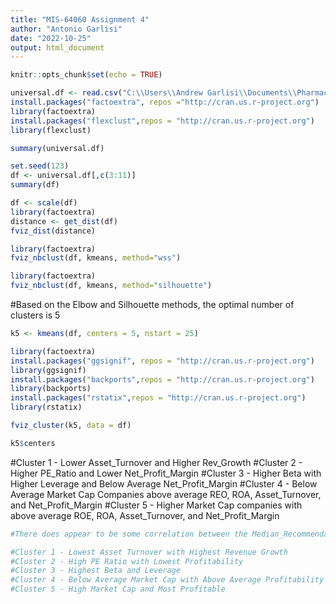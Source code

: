 ---
title: "MIS-64060 Assignment 4"
author: "Antonio Garlisi"
date: "2022-10-25"
output: html_document
---

```{r setup, include=FALSE}
knitr::opts_chunk$set(echo = TRUE)
```

```{r Load Pharmaceuticals and Install Packages}
universal.df <- read.csv("C:\\Users\\Andrew Garlisi\\Documents\\Pharmaceuticals.csv" , header=TRUE, stringsAsFactors=FALSE)
install.packages("factoextra", repos ="http://cran.us.r-project.org")
library(factoextra)
install.packages("flexclust",repos = "http://cran.us.r-project.org")
library(flexclust)

```

```{r Summary Pharmaceuticals}
summary(universal.df)
```

```{r a Cluster Data}
set.seed(123)
df <- universal.df[,c(3:11)]
summary(df)
```
```{r Cluster Scaling}
df <- scale(df)
library(factoextra)
distance <- get_dist(df)
fviz_dist(distance)
```

```{r Cluster Data Elbow}
library(factoextra)
fviz_nbclust(df, kmeans, method="wss")
```
```{r Cluster Data silhouette}
library(factoextra)
fviz_nbclust(df, kmeans, method="silhouette")

```
#Based on the Elbow and Silhouette methods, the optimal number of clusters is 5


```{r Create Clusters with K5}
k5 <- kmeans(df, centers = 5, nstart = 25)
```
```{r a Visualize Clusters K5}
library(factoextra)
install.packages("ggsignif", repos = "http://cran.us.r-project.org")
library(ggsignif)
install.packages("backports",repos = "http://cran.us.r-project.org")
library(backports)
install.packages("rstatix",repos = "http://cran.us.r-project.org")
library(rstatix)

fviz_cluster(k5, data = df)
```

```{r b Analyze Cluster Using Numerical Values with Centers}
k5$centers
```

#Cluster 1 - Lower Asset_Turnover and Higher Rev_Growth 
#Cluster 2 - Higher PE_Ratio and Lower Net_Profit_Margin
#Cluster 3 - Higher Beta with Higher Leverage and Below Average Net_Profit_Margin
#Cluster 4 - Below Average Market Cap Companies above average REO, ROA, Asset_Turnover, and Net_Profit_Margin
#Cluster 5 - Higher Market Cap companies with above average ROE, ROA, Asset_Turnover, and Net_Profit_Margin

```{r c Analyze Clusters with Non Numerical Values}
#There does appear to be some correlation between the Median_Recommendation and the clusters. Cluster 1 has a mix of moderate buy and moderate sell. Cluster 2 has one hold and one moderate buy. Cluster 3 had two holds and one moderate buy. Cluster 4 had four hold with one moderate sell and one strong buy. Cluster 5 with the highest Net_Profit_Margin and Market_Cap were all listed as Hold. There doesn't seem to be a correlation between the locations as each cluster has multiple countries represented. There were only two companies on exchanges outside of the NYSE and they were both in cluster 3 although the third member of that cluster was listed with the NYSE.
```
```{r d Name the Clusters}
#Cluster 1 - Lowest Asset Turnover with Highest Revenue Growth
#Cluster 2 - High PE Ratio with Lowest Profitability
#Cluster 3 - Highest Beta and Leverage
#Cluster 4 - Below Average Market Cap with Above Average Profitability
#Cluster 5 - High Market Cap and Most Profitable
```

